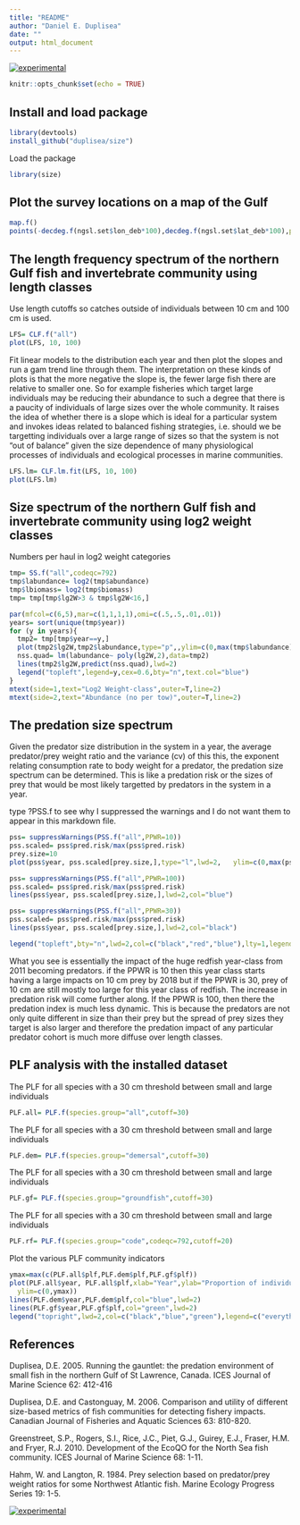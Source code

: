 ```yaml
---
title: "README"
author: "Daniel E. Duplisea"
date: ""
output: html_document
---
```


[![experimental](http://badges.github.io/stability-badges/dist/experimental.svg)](http://github.com/badges/stability-badges)

```r
knitr::opts_chunk$set(echo = TRUE)
```

## Install and load package

```r
library(devtools)
install_github("duplisea/size")
```

Load the package
```r
library(size)
```

## Plot the survey locations on a map of the Gulf
```r
map.f()
points(-decdeg.f(ngsl.set$lon_deb*100),decdeg.f(ngsl.set$lat_deb*100),pch=".",col="red")
```

## The length frequency spectrum of the northern Gulf fish and invertebrate community using length classes

Use length cutoffs so catches outside of individuals between 10 cm and 100 cm is used.

```r
LFS= CLF.f("all")
plot(LFS, 10, 100)
```


Fit linear models to the distribution each year and then plot the slopes and run a gam trend line through them. The interpretation on these kinds of plots is that the more negative the slope is, the fewer large fish there are relative to smaller one. So for example fisheries which target large individuals may be reducing their abundance to such a degree that there is a paucity of individuals of large sizes over the whole community. It raises the idea of whether there is a slope which is ideal for a particular system and invokes ideas related to balanced fishing strategies, i.e. should we be targetting individuals over a large range of sizes so that the system is not "out of balance" given the size dependence of many physiological processes of individuals and ecological processes in marine communities.
```r
LFS.lm= CLF.lm.fit(LFS, 10, 100)
plot(LFS.lm)
```
## Size spectrum of the northern Gulf fish and invertebrate community using log2 weight classes

Numbers per haul in log2 weight categories

```r
tmp= SS.f("all",codeqc=792)
tmp$labundance= log2(tmp$abundance)
tmp$lbiomass= log2(tmp$biomass)
tmp= tmp[tmp$lg2W>3 & tmp$lg2W<16,]

par(mfcol=c(6,5),mar=c(1,1,1,1),omi=c(.5,.5,.01,.01))
years= sort(unique(tmp$year))
for (y in years){
  tmp2= tmp[tmp$year==y,]
  plot(tmp2$lg2W,tmp2$labundance,type="p",,ylim=c(0,max(tmp$labundance)), xlab="", ylab="", pch=20)
  nss.quad= lm(labundance~ poly(lg2W,2),data=tmp2)
  lines(tmp2$lg2W,predict(nss.quad),lwd=2)
  legend("topleft",legend=y,cex=0.6,bty="n",text.col="blue")
}
mtext(side=1,text="Log2 Weight-class",outer=T,line=2)
mtext(side=2,text="Abundance (no per tow)",outer=T,line=2)
```

## The predation size spectrum

Given the predator size distribution in the system in a year, the average predator/prey weight ratio and the variance (cv) of this this, the exponent relating consumption rate to body weight for a predator, the predation size spectrum can be determined. This is like a predation risk or the sizes of prey that would be most likely targetted by predators in the system in a year.

type ?PSS.f to see why I suppressed the warnings and I do not want them to appear in this markdown file.

```r
pss= suppressWarnings(PSS.f("all",PPWR=10))
pss.scaled= pss$pred.risk/max(pss$pred.risk)
prey.size=10
plot(pss$year, pss.scaled[prey.size,],type="l",lwd=2,   ylim=c(0,max(pss.scaled[prey.size,])),col="red",xlab="Year",ylab="Predation risk for 10 cm prey")

pss= suppressWarnings(PSS.f("all",PPWR=100))
pss.scaled= pss$pred.risk/max(pss$pred.risk)
lines(pss$year, pss.scaled[prey.size,],lwd=2,col="blue")

pss= suppressWarnings(PSS.f("all",PPWR=30))
pss.scaled= pss$pred.risk/max(pss$pred.risk)
lines(pss$year, pss.scaled[prey.size,],lwd=2,col="black")

legend("topleft",bty="n",lwd=2,col=c("black","red","blue"),lty=1,legend=c("PPWR=30","PPWR=10","PPWR=100"),cex=0.8)
```

What you see is essentially the impact of the huge redfish year-class from 2011 becoming predators. if the PPWR is 10 then this year class starts having a large impacts on 10 cm prey by 2018 but if the PPWR is 30, prey of 10 cm are still mostly too large for this year class of redfish. The increase in predation risk will come further along. If the PPWR is 100, then there the predation index is much less dynamic. This is because the predators are not only quite different in size than their prey but the spread of prey sizes they target is also larger and therefore the predation impact of any particular predator cohort is much more diffuse over length classes.

## PLF analysis with the installed dataset

The PLF for all species with a 30 cm threshold between small and large individuals
```r
PLF.all= PLF.f(species.group="all",cutoff=30)
```

The PLF for all species with a 30 cm threshold between small and large individuals
```r
PLF.dem= PLF.f(species.group="demersal",cutoff=30)
```

The PLF for all species with a 30 cm threshold between small and large individuals
```r
PLF.gf= PLF.f(species.group="groundfish",cutoff=30)
```

The PLF for all species with a 30 cm threshold between small and large individuals
```r
PLF.rf= PLF.f(species.group="code",codeqc=792,cutoff=20)
```


Plot the various PLF community indicators
```r
ymax=max(c(PLF.all$plf,PLF.dem$plf,PLF.gf$plf))
plot(PLF.all$year, PLF.all$plf,xlab="Year",ylab="Proportion of individuals >=30cm",type="l",lwd=2,
  ylim=c(0,ymax))
lines(PLF.dem$year,PLF.dem$plf,col="blue",lwd=2)
lines(PLF.gf$year,PLF.gf$plf,col="green",lwd=2)
legend("topright",lwd=2,col=c("black","blue","green"),legend=c("everything","demersal","groundfish"),bty="n",cex=0.6)
```

## References

Duplisea, D.E. 2005. Running the gauntlet: the predation environment of small fish in the northern Gulf of St Lawrence, Canada. ICES Journal of Marine Science 62: 412-416

Duplisea, D.E. and Castonguay, M. 2006. Comparison and utility of different size-based metrics of fish communities for detecting fishery impacts. Canadian Journal of Fisheries and Aquatic Sciences 63: 810-820.

Greenstreet, S.P., Rogers, S.I., Rice, J.C., Piet, G.J., Guirey, E.J., Fraser, H.M. and Fryer, R.J. 2010. Development of the EcoQO for the North Sea fish community. ICES Journal of Marine Science 68: 1-11.

Hahm, W. and Langton, R. 1984. Prey selection based on predator/prey weight ratios for some Northwest Atlantic fish. Marine Ecology Progress Series 19: 1-5.

[![experimental](http://badges.github.io/stability-badges/dist/experimental.svg)](http://github.com/badges/stability-badges)
